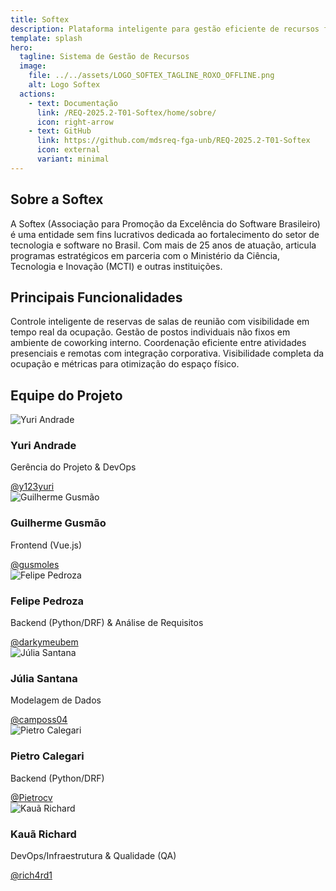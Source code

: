```yaml
---
title: Softex
description: Plataforma inteligente para gestão eficiente de recursos físicos em ambiente híbrido.
template: splash
hero:
  tagline: Sistema de Gestão de Recursos
  image:
    file: ../../assets/LOGO_SOFTEX_TAGLINE_ROXO_OFFLINE.png
    alt: Logo Softex
  actions:
    - text: Documentação
      link: /REQ-2025.2-T01-Softex/home/sobre/
      icon: right-arrow
    - text: GitHub
      link: https://github.com/mdsreq-fga-unb/REQ-2025.2-T01-Softex
      icon: external
      variant: minimal
---
```



## Sobre a Softex

A Softex (Associação para Promoção da Excelência do Software Brasileiro) é uma entidade sem fins lucrativos dedicada ao fortalecimento do setor de tecnologia e software no Brasil. Com mais de 25 anos de atuação, articula programas estratégicos em parceria com o Ministério da Ciência, Tecnologia e Inovação (MCTI) e outras instituições.

## Principais Funcionalidades

<CardGrid stagger>
	<Card title="Gestão de Salas" icon="building">
		Controle inteligente de reservas de salas de reunião com visibilidade em tempo real da ocupação.
	</Card>
	<Card title="Estações de Trabalho" icon="computer">
		Gestão de postos individuais não fixos em ambiente de coworking interno.
	</Card>
	<Card title="Planejamento Híbrido" icon="calendar">
		Coordenação eficiente entre atividades presenciais e remotas com integração corporativa.
	</Card>
	<Card title="Relatórios e Analytics" icon="chart">
		Visibilidade completa da ocupação e métricas para otimização do espaço físico.
	</Card>
</CardGrid>

## Equipe do Projeto

<div class="team-grid">
  <div class="team-card">
    <img src="https://github.com/y123yuri.png" alt="Yuri Andrade" class="team-photo" />
    <div class="team-info">
      <h3>Yuri Andrade</h3>
      <p class="team-role">Gerência do Projeto & DevOps</p>
      <a href="https://github.com/y123yuri" class="team-github">@y123yuri</a>
    </div>
  </div>
  <div class="team-card">
    <img src="https://github.com/gusmoles.png" alt="Guilherme Gusmão" class="team-photo" />
    <div class="team-info">
      <h3>Guilherme Gusmão</h3>
      <p class="team-role">Frontend (Vue.js)</p>
      <a href="https://github.com/gusmoles" class="team-github">@gusmoles</a>
    </div>
  </div>

  <div class="team-card">
    <img src="https://github.com/darkymeubem.png" alt="Felipe Pedroza" class="team-photo" />
    <div class="team-info">
      <h3>Felipe Pedroza</h3>
      <p class="team-role">Backend (Python/DRF) & Análise de Requisitos</p>
      <a href="https://github.com/darkymeubem" class="team-github">@darkymeubem</a>
    </div>
  </div>

  <div class="team-card">
    <img src="https://github.com/camposs04.png" alt="Júlia Santana" class="team-photo" />
    <div class="team-info">
      <h3>Júlia Santana</h3>
      <p class="team-role">Modelagem de Dados</p>
      <a href="https://github.com/camposs04" class="team-github">@camposs04</a>
    </div>
  </div>

  <div class="team-card">
    <img src="https://github.com/Pietrocv.png" alt="Pietro Calegari" class="team-photo" />
    <div class="team-info">
      <h3>Pietro Calegari</h3>
      <p class="team-role">Backend (Python/DRF)</p>
      <a href="https://github.com/Pietrocv" class="team-github">@Pietrocv</a>
    </div>
  </div>

  <div class="team-card">
    <img src="https://github.com/rich4rd1.png" alt="Kauã Richard" class="team-photo" />
    <div class="team-info">
      <h3>Kauã Richard</h3>
      <p class="team-role">DevOps/Infraestrutura & Qualidade (QA)</p>
      <a href="https://github.com/rich4rd1" class="team-github">@rich4rd1</a>
    </div>
  </div>
</div>
